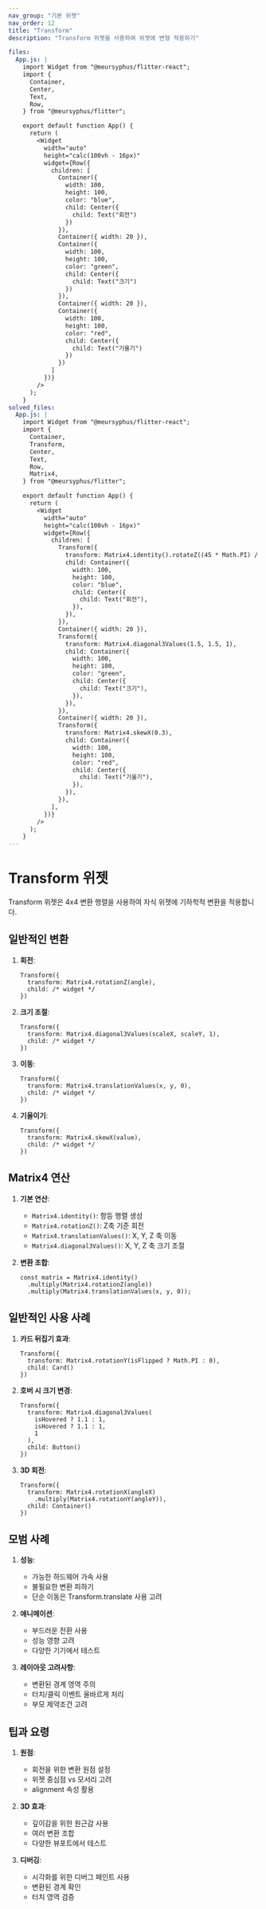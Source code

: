 ```yaml
---
nav_group: "기본 위젯"
nav_order: 12
title: "Transform"
description: "Transform 위젯을 사용하여 위젯에 변형 적용하기"

files:
  App.js: |
    import Widget from "@meursyphus/flitter-react";
    import {
      Container,
      Center,
      Text,
      Row,
    } from "@meursyphus/flitter";

    export default function App() {
      return (
        <Widget
          width="auto"
          height="calc(100vh - 16px)"
          widget={Row({
            children: [
              Container({
                width: 100,
                height: 100,
                color: "blue",
                child: Center({
                  child: Text("회전")
                })
              }),
              Container({ width: 20 }),
              Container({
                width: 100,
                height: 100,
                color: "green",
                child: Center({
                  child: Text("크기")
                })
              }),
              Container({ width: 20 }),
              Container({
                width: 100,
                height: 100,
                color: "red",
                child: Center({
                  child: Text("기울기")
                })
              })
            ]
          })}
        />
      );
    }
solved_files:
  App.js: |
    import Widget from "@meursyphus/flitter-react";
    import {
      Container,
      Transform,
      Center,
      Text,
      Row,
      Matrix4,
    } from "@meursyphus/flitter";

    export default function App() {
      return (
        <Widget
          width="auto"
          height="calc(100vh - 16px)"
          widget={Row({
            children: [
              Transform({
                transform: Matrix4.identity().rotateZ((45 * Math.PI) / 180),
                child: Container({
                  width: 100,
                  height: 100,
                  color: "blue",
                  child: Center({
                    child: Text("회전"),
                  }),
                }),
              }),
              Container({ width: 20 }),
              Transform({
                transform: Matrix4.diagonal3Values(1.5, 1.5, 1),
                child: Container({
                  width: 100,
                  height: 100,
                  color: "green",
                  child: Center({
                    child: Text("크기"),
                  }),
                }),
              }),
              Container({ width: 20 }),
              Transform({
                transform: Matrix4.skewX(0.3),
                child: Container({
                  width: 100,
                  height: 100,
                  color: "red",
                  child: Center({
                    child: Text("기울기"),
                  }),
                }),
              }),
            ],
          })}
        />
      );
    }
---
```


# Transform 위젯

Transform 위젯은 4x4 변환 행렬을 사용하여 자식 위젯에 기하학적 변환을 적용합니다.

## 일반적인 변환

1. **회전**:
   ```tsx
   Transform({
     transform: Matrix4.rotationZ(angle),
     child: /* widget */
   })
   ```

2. **크기 조절**:
   ```tsx
   Transform({
     transform: Matrix4.diagonal3Values(scaleX, scaleY, 1),
     child: /* widget */
   })
   ```

3. **이동**:
   ```tsx
   Transform({
     transform: Matrix4.translationValues(x, y, 0),
     child: /* widget */
   })
   ```

4. **기울이기**:
   ```tsx
   Transform({
     transform: Matrix4.skewX(value),
     child: /* widget */
   })
   ```

## Matrix4 연산

1. **기본 연산**:
   - `Matrix4.identity()`: 항등 행렬 생성
   - `Matrix4.rotationZ()`: Z축 기준 회전
   - `Matrix4.translationValues()`: X, Y, Z 축 이동
   - `Matrix4.diagonal3Values()`: X, Y, Z 축 크기 조절

2. **변환 조합**:
   ```tsx
   const matrix = Matrix4.identity()
     .multiply(Matrix4.rotationZ(angle))
     .multiply(Matrix4.translationValues(x, y, 0));
   ```

## 일반적인 사용 사례

1. **카드 뒤집기 효과**:
   ```tsx
   Transform({
     transform: Matrix4.rotationY(isFlipped ? Math.PI : 0),
     child: Card()
   })
   ```

2. **호버 시 크기 변경**:
   ```tsx
   Transform({
     transform: Matrix4.diagonal3Values(
       isHovered ? 1.1 : 1,
       isHovered ? 1.1 : 1,
       1
     ),
     child: Button()
   })
   ```

3. **3D 회전**:
   ```tsx
   Transform({
     transform: Matrix4.rotationX(angleX)
       .multiply(Matrix4.rotationY(angleY)),
     child: Container()
   })
   ```

## 모범 사례

1. **성능**:
   - 가능한 하드웨어 가속 사용
   - 불필요한 변환 피하기
   - 단순 이동은 Transform.translate 사용 고려

2. **애니메이션**:
   - 부드러운 전환 사용
   - 성능 영향 고려
   - 다양한 기기에서 테스트

3. **레이아웃 고려사항**:
   - 변환된 경계 영역 주의
   - 터치/클릭 이벤트 올바르게 처리
   - 부모 제약조건 고려

## 팁과 요령

1. **원점**:
   - 회전을 위한 변환 원점 설정
   - 위젯 중심점 vs 모서리 고려
   - alignment 속성 활용

2. **3D 효과**:
   - 깊이감을 위한 원근감 사용
   - 여러 변환 조합
   - 다양한 뷰포트에서 테스트

3. **디버깅**:
   - 시각화를 위한 디버그 페인트 사용
   - 변환된 경계 확인
   - 터치 영역 검증
